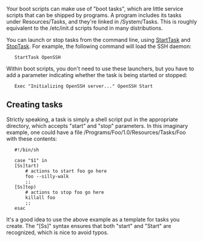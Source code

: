 {{ToC}}

Your boot scripts can make use of "boot tasks", which are little service scripts that can be shipped by programs. A program includes its tasks under Resources/Tasks, and they're linked in /System/Tasks. This is roughly equivalent to the /etc/init.d scripts found in many distributions.

You can launch or stop tasks from the command line, using [[StartTask]] and [[StopTask]]. For example, the following command will load the SSH daemon:


    StartTask OpenSSH 


Within boot scripts, you don't need to use these launchers, but you have to add a parameter indicating whether the task is being started or stopped:


    Exec "Initializing OpenSSH server..." OpenSSH Start 


==  Creating tasks ==

Strictly speaking, a task is simply a shell script put in the appropriate directory, which accepts "start" and "stop" parameters. In this imaginary example, one could have a file /Programs/Foo/1.0/Resources/Tasks/Foo with these contents:

    #!/bin/sh 
     
    case "$1" in 
    [Ss]tart) 
        # actions to start foo go here 
        foo --silly-walk 
        ;; 
    [Ss]top) 
        # actions to stop foo go here 
        killall foo 
        ;; 
    esac 


It's a good idea to use the above example as a template for tasks you create. The <nowiki>"[Ss]"</nowiki> syntax ensures that both "start" and "Start" are recognized, which is nice to avoid typos.

{{Handbook}}
